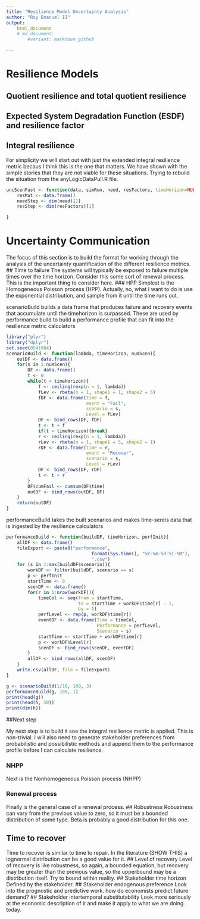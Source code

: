 ```yaml
---
title: "Resilience Model Uncertainty Analysis"
author: "Roy Emanuel II"
output:
    html_document
    # md_document:
        #variant: markdown_github

---
```

# Resilience Models
## Quotient resilience and total quotient resilience
## Expected System Degradation Function (ESDF) and resilience factor
## Integral resilience
For simplicity we will start out with just the extended integral
resilience metric becaus I think this is the one that matters. We have
shown with the simple stories that they are not viable for these
situations. Trying to rebuild the situation from the
anyLogicDataPull.R file.
```r
uncScenFast <- function(data, simRun, need, resFactors, timeHorizon=NULL){
    resMat <- data.frame()
    needStep <- dim(need)[1]
    resStep <- dim(resFactors)[1]

}
```
# Uncertainty Communication

The focus of this section is to build the format for working through
the analysis of the uncertainty quantification of the different 
resilience metrics.
## Time to failure
The systems will typically be exposed to failure multiple times over
the time horizon. Consider this some sort of renewal process. This is
the important thing to consider here. 
### HPP
Simplest is the Homogeneous Poisson process (HPP). Actually, no, what
I want to do is use the exponential distribution, and sample from it
until the time runs out. 

scenarioBuild builds a data frame that produces failure and recovery
events that accumulate until the timehorizon is surpassed. These
are used by performance build to build a performance profile that
can fit into the resilience metric calculators
```r
library("plyr")
library("dplyr")
set.seed(8541984)
scenarioBuild <- function(lambda, timeHorizon, numScen){
    outDF <- data.frame()
    for(s in 1:numScen){
        DF <- data.frame()
        t <- 0
        while(t < timeHorizon){
            f <- ceiling(rexp(n = 1, lambda))
            fLev <- rbeta(n = 1, shape1 = 1, shape2 = 5)
            fDF <- data.frame(time = f,
                              event = "Fail",
                              scenario = s,
                              Level = fLev)
            DF <- bind_rows(DF, fDF)
            t <- t + f
            if(t > timeHorizon){break}
            r <- ceiling(rexp(n = 1, lambda))
            rLev <- rbeta(n = 1, shape1 = 5, shape2 = 1)
            rDF <- data.frame(time = r,
                              event = "Recover",
                              scenario = s,
                              Level = rLev)
            DF <- bind_rows(DF, rDF)
            t <- t + r
        }
        DF$cumFail <- cumsum(DF$time)
        outDF <- bind_rows(outDF, DF)
    }
    return(outDF)
}
```

performanceBuild takes the built scenarios and makes time-sereis
data that is ingested by the resilience calculators
```r
performanceBuild <- function(buildDF, timeHorizon, perfInit){
    allDF <- data.frame()
    fileExport <- paste0("performance",
                                format(Sys.time(), "%Y-%m-%d-%I-%M"),
                                ".csv")
    for (s in 1:max(buildDF$scenario)){
        workDF <- filter(buildDF, scenario == s)
        p <- perfInit
        startTime <- 0
        scenDF <- data.frame()
        for(r in 1:nrow(workDF)){
            timeCol <- seq(from = startTime,
                           to = startTime + workDF$time[r] - 1,
                           by = 1)
            perfLevel <- rep(p, workDF$time[r])
            eventDF <- data.frame(Time = timeCol,
                                  Performance = perfLevel,
                                  Scenario = s)
            startTime <- startTime + workDF$time[r]
            p <- workDF$Level[r]
            scenDF <- bind_rows(scenDF, eventDF)
        }
        allDF <- bind_rows(allDF, scenDF)
    }
    write.csv(allDF, file = fileExport)
}

g <- scenarioBuild(1/10, 100, 3)
performanceBuild(g, 100, 1)
print(head(g))
print(head(h, 50))
print(dim(h))
```
##Next step

My next step is to build it soe the integral resilience metric is
applied. This is non-trivial. I will also need to generate stakeholder
preferences from probabilistic and possibilistic methods and append
them to the performance profile before I can calculate resilience.


### NHPP
Next is the Nonhomogeneous Poisson process (NHPP)

### Renewal process
Finally is the general case of a renewal process.
## Robustness
Robustness can vary from the previous value to zero, so it must be a
bounded distribution of some type. Beta is probably a good
distribution for this one.

## Time to recover
Time to recover is similar to time to repair. In the literature (SHOW
THIS) a lognormal distribution can be a good value for it.
## Level of recovery
Level of recovery is like robustness, so again, a bounded equation,
but recovery may be greater than the previous value, so the upperbound
may be a distribution itself. Try to bound within reality.
## Stakeholder time horizon
Defined by the stakeholder.
## Stakeholder endogenous preference
Look into the prognostic and predictive work. how do economists
predict future demand?
## Stakeholder intertemporal substitutability
Look more seriously at the economic description of it and make it
apply to what we are doing today.
